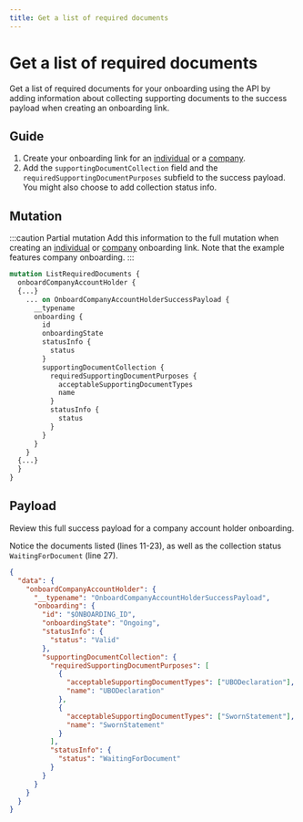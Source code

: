 ```yaml
---
title: Get a list of required documents
---
```


# Get a list of required documents

Get a list of required documents for your onboarding using the API by adding information about collecting supporting documents to the success payload when creating an onboarding link.

## Guide

1. Create your onboarding link for an [individual](../individual/guide-create.mdx) or a [company](../company/guide-create.mdx).
1. Add the `supportingDocumentCollection` field and the `requiredSupportingDocumentPurposes` subfield to the success payload.
   You might also choose to add collection status info.

## Mutation

:::caution Partial mutation
Add this information to the full mutation when creating an [individual](../individual/guide-create.mdx) or [company](../company/guide-create.mdx) onboarding link.
Note that the example features company onboarding.
:::

```graphql {4,12-15,17-18} showLineNumbers
mutation ListRequiredDocuments {
  onboardCompanyAccountHolder {
  {...}
    ... on OnboardCompanyAccountHolderSuccessPayload {
      __typename
      onboarding {
        id
        onboardingState
        statusInfo {
          status
        }
        supportingDocumentCollection {
          requiredSupportingDocumentPurposes {
            acceptableSupportingDocumentTypes
            name
          }
          statusInfo {
            status
          }
        }
      }
    }
  {...}
  }
}

```

## Payload

Review this full success payload for a company account holder onboarding.

Notice the documents listed (lines 11-23), as well as the collection status `WaitingForDocument` (line 27).

```json {11-12,14-15,17,20-21,23,26-27} showLineNumbers
{
  "data": {
    "onboardCompanyAccountHolder": {
      "__typename": "OnboardCompanyAccountHolderSuccessPayload",
      "onboarding": {
        "id": "$ONBOARDING_ID",
        "onboardingState": "Ongoing",
        "statusInfo": {
          "status": "Valid"
        },
        "supportingDocumentCollection": {
          "requiredSupportingDocumentPurposes": [
            {
              "acceptableSupportingDocumentTypes": ["UBODeclaration"],
              "name": "UBODeclaration"
            },
            {
              "acceptableSupportingDocumentTypes": ["SwornStatement"],
              "name": "SwornStatement"
            }
          ],
          "statusInfo": {
            "status": "WaitingForDocument"
          }
        }
      }
    }
  }
}
```
